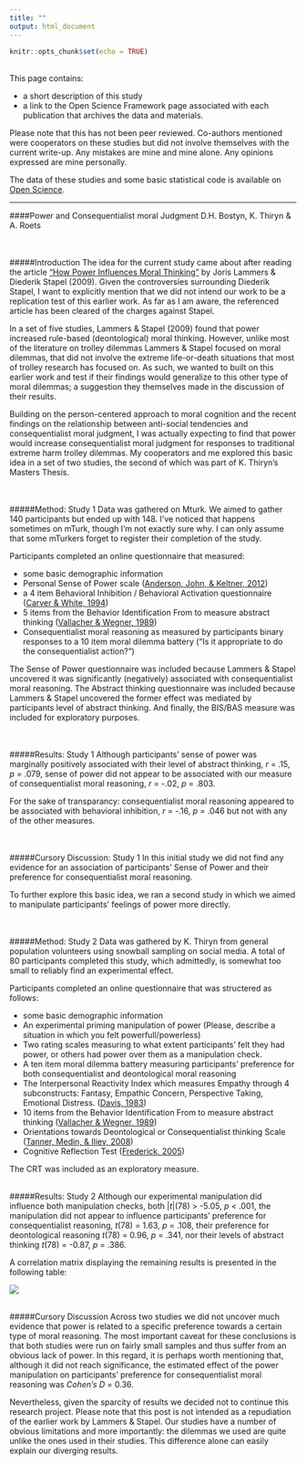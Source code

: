 ```yaml
---
title: ""
output: html_document
---
```


```r
knitr::opts_chunk$set(echo = TRUE)
```
<br>
This page contains:  
  
-  a short description of this study   
-  a link to the  Open Science Framework page associated with each publication that archives the data and materials.   
  
Please note that this has not been peer reviewed. Co-authors mentioned were cooperators on these studies but did not involve themselves with the current write-up. Any mistakes are mine and mine alone. Any opinions expressed are mine personally.

The data of these studies and some basic statistical code is available on <a href="https://osf.io/f3aj8/">Open Science</a>. 

***

####Power and Consequentialist moral Judgment
D.H. Bostyn, K. Thiryn & A. Roets
<br>  
<br>
  
#####Introduction
The idea for the current study came about after reading the article <a href="https://dx.doi.org/10.1037/a0015437">"How Power Influences Moral Thinking"</a> by Joris Lammers & Diederik Stapel (2009). Given the controversies surrounding Diederik Stapel, I want to explicitly mention that we did not intend our work to be a replication test of this earlier work. As far as I am aware, the referenced article has been cleared of the charges against Stapel. 
  
In a set of five studies, Lammers & Stapel (2009) found that power increased rule-based (deontological) moral thinking. However, unlike most of the literature on trolley dilemmas Lammers & Stapel focused on moral dilemmas, that did not involve the extreme life-or-death situations that most of trolley research has focused on. As such, we wanted to built on this earlier work and test if their findings would generalize to this other type of moral dilemmas; a suggestion they themselves made in the discussion of their results.  
  
Building on the person-centered approach to moral cognition and the recent findings on the relationship between anti-social tendencies and consequentialist moral judgment, I  was actually expecting to find that power would increase consequentialist moral judgment for responses to traditional extreme harm trolley dilemmas. My cooperators and me explored this basic idea in a set of two studies, the second of which was part of K. Thiryn's Masters Thesis.
<br>  
<br>  
  
#####Method: Study 1
Data was gathered on Mturk. We aimed to gather 140 participants but ended up with 148. I've noticed that happens sometimes on mTurk, though I'm not exactly sure why. I can only assume that some mTurkers forget to register their completion of the study.  
  
Participants completed an online questionnaire that measured:  
  
- some basic demographic information   
- Personal Sense of Power scale (<a href="https://dx.doi.org/10.1111/j.1467-6494.2011.00734.x">Anderson, John, & Keltner, 2012</a>)  
- a 4 item Behavioral Inhibition / Behavioral Activation questionnaire (<a href="https://dx.doi.org/10.1037/0022-3514.67.2.319">Carver & White, 1994</a>)
- 5 items from the Behavior Identification From to measure abstract thinking (<a href="https://dx.doi.org/10.1037/0022-3514.57.4.660">Vallacher & Wegner, 1989</a>)  
- Consequentialist moral reasoning as measured by participants binary responses to a 10 item moral dilemma battery ("Is it appropriate to do the consequentialist action?")  
  
The Sense of Power questionnaire was included because Lammers & Stapel uncovered it was significantly (negatively) associated with consequentialist moral reasoning. The Abstract thinking questionnaire was included because Lammers & Stapel uncovered the former effect was mediated by participants level of abstract thinking. And finally, the BIS/BAS measure was included for exploratory purposes.  
<br>
<br>
  
#####Results: Study 1 
Although participants' sense of power was marginally positively associated with their level of abstract thinking, *r* = .15, *p* = .079, sense of power did not appear to be associated with our measure of consequentialist moral reasoning, *r* = -.02, *p* = .803.  
  
For the sake of transparancy: consequentialist moral reasoning appeared to be associated with behavioral inhibition, *r* = -.16, *p* = .046 but not with any of the other measures.  
<br>
<br>
  
#####Cursory Discussion: Study 1
In this initial study we did not find any evidence for an association of participants' Sense of Power and their preference for consequentialist moral reasoning.  

To further explore this basic idea, we ran a second study in which we aimed to manipulate participants' feelings of power more directly.  
<br>
<br>
  
#####Method: Study 2
Data was gathered by K. Thiryn from general population volunteers using snowball sampling on social media. A total of 80 participants completed this study, which admittedly, is somewhat too small to reliably find an experimental effect.  
  
Participants completed an online questionnaire that was structered as follows: 
  
- some basic demographic information 
- An experimental priming manipulation of power (Please, describe a situation in which you felt powerfull/powerless)
- Two rating scales measuring to what extent participants' felt they had power, or others had power over them as a manipulation check.
- A ten item moral dilemma battery measuring participants' preference for both consequentialist and deontological moral reasoning
- The Interpersonal Reactivity Index which measures Empathy through 4 subconstructs: Fantasy, Empathic Concern, Perspective Taking, Emotional Distress. (<a href="https://dx.doi.org/10.1037/0022-3514.44.1.113 ">Davis, 1983</a>)
- 10 items from the Behavior Identification From to measure abstract thinking (<a href="https://dx.doi.org/10.1037/0022-3514.57.4.660">Vallacher & Wegner, 1989</a>)  
- Orientations towards Deontological or Consequentialist thinking Scale (<a href="https://dx.doi.org/10.1002/ejsp.493">Tanner, Medin, & Iliev, 2008</a>)
- Cognitive Reflection Test (<a href="http://www.jstor.org/stable/4134953">Frederick, 2005</a>)

The CRT was included as an exploratory measure.
<br>
<br>
  
#####Results: Study 2
Although our experimental manipulation did influence both manipulation checks, both |*t*|(78) > -5.05, *p* < .001, the manipulation did not appear to influence participants' preference for consequentialist reasoning, *t*(78) = 1.63, *p* = .108, their preference for deontological reasoning *t*(78) = 0.96, *p* = .341, nor their levels of abstract thinking *t*(78) = -0.87, *p* = .386.

A correlation matrix displaying the remaining results is presented in the following table:

![](Studies/Power01/Correlations.png)
<br>
<br>
  
#####Cursory Discussion
Across two studies we did not uncover much evidence that power is related to a specific preference towards a certain type of moral reasoning. The most important caveat for these conclusions is that both studies were run on fairly small samples and thus suffer from an obvious lack of power. In this regard, it is perhaps worth mentioning that, although it did not reach significance, the estimated effect of the power manipulation on participants' preference for consequentialist moral reasoning was *Cohen's D* = 0.36. 

Nevertheless, given the sparcity of results we decided not to continue this research project. Please note that this post is not intended as a repudiation of the earlier work by Lammers & Stapel. Our studies have a number of obvious limitations and more importantly: the dilemmas we used are quite unlike the ones used in their studies. This difference alone can easily explain our diverging results.  

<br>
